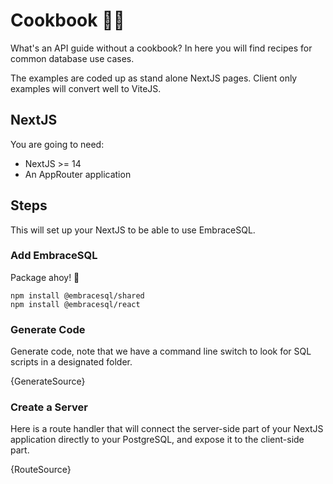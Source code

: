 

# Cookbook 🧑‍🍳

What's an API guide without a cookbook? In here you will find recipes for
common database use cases.

The examples are coded up as stand alone NextJS pages. Client only examples
will convert well to ViteJS.

<Requirements/>

## NextJS

You are going to need:

* NextJS >= 14
* An AppRouter application

## Steps

This will set up your NextJS to be able to use EmbraceSQL.

### Add EmbraceSQL

Package ahoy! 🚢

```shell
npm install @embracesql/shared
npm install @embracesql/react
```

### Generate Code

Generate code, note that we have a command line switch to look for SQL
scripts in a designated folder.

<CodeBlock language="shell" >
  {GenerateSource}
</CodeBlock>

### Create a Server

Here is a route handler that will connect the server-side part of your NextJS
application directly to your PostgreSQL, and expose it to the client-side part.

<CodeBlock language="typescript" title="./src/app/embracesql/route.ts">
  {RouteSource}
</CodeBlock>
